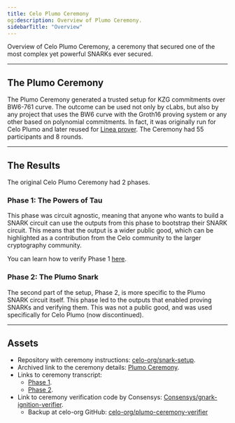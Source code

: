 ```yaml
---
title: Celo Plumo Ceremony
og:description: Overview of Plumo Ceremony.
sidebarTitle: "Overview"
---
```


Overview of Celo Plumo Ceremony, a ceremony that secured one of the most complex yet powerful SNARKs ever secured.

---

## The Plumo Ceremony

The Plumo Ceremony generated a trusted setup for KZG commitments over BW6-761 curve. The outcome can be used not only by cLabs, but also by any project that uses the BW6 curve with the Groth16 proving system or any other based on polynomial commitments. In fact, it was originally run for Celo Plumo and later reused for [Linea prover](https://l2beat.com/zk-catalog/lineaprover). The Ceremony had 55 participants and 8 rounds.

---

## The Results

The original Celo Plumo Ceremony had 2 phases.

### Phase 1: The Powers of Tau

This phase was circuit agnostic, meaning that anyone who wants to build a SNARK circuit can use the outputs from this phase to bootstrap their SNARK circuit. This means that the output is a wider public good, which can be highlighted as a contribution from the Celo community to the larger cryptography community.

You can learn how to verify Phase 1 [here](./verification-phase-1).

### Phase 2: The Plumo Snark

The second part of the setup, Phase 2, is more specific to the Plumo SNARK circuit itself. This phase led to the outputs that enabled proving SNARKs and verifying them. This was not a public good, and was used specifically for Celo Plumo (now discontinued).

---

## Assets

- Repository with ceremony instructions: [celo-org/snark-setup](https://github.com/celo-org/snark-setup?tab=readme-ov-file).
- Archived link to the ceremony details: [Plumo Ceremony](https://web.archive.org/web/20221201203227/https://celo.org/plumo).
- Links to ceremony transcript:
    - [Phase 1](https://console.cloud.google.com/storage/browser/plumoceremonyphase1).
    - [Phase 2](https://console.cloud.google.com/storage/browser/plumoceremonyphase2).
- Link to ceremony verification code by Consensys: [Consensys/gnark-ignition-verifier](https://github.com/Consensys/gnark-ignition-verifier/blob/feat/celo_parser/celo/main.go).
    - Backup at celo-org GitHub: [celo-org/plumo-ceremony-verifier](https://github.com/celo-org/plumo-ceremony-verifier)

